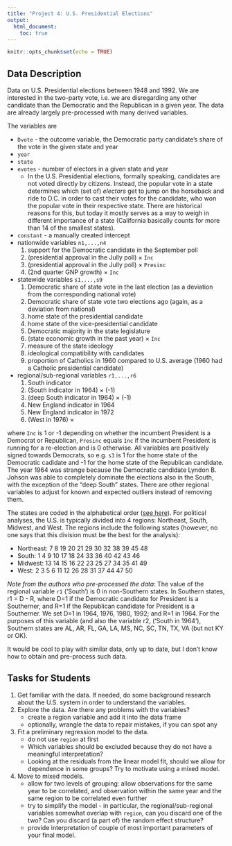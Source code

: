 ```yaml
---
title: "Project 4: U.S. Presidential Elections"
output:
  html_document:
    toc: true
---
```


```r
knitr::opts_chunk$set(echo = TRUE)
```

## Data Description

Data on U.S. Presidential elections between 1948 and 1992. We are interested in the two-party vote, i.e. we are disregarding any other candidate than the Democratic and the Republican in a given year. The data are already largely pre-processed with many derived variables.

The variables are

* `Dvote` - the outcome variable, the Democratic party candidate's share of the vote in the given state and year
* `year`
* `state`
* `evotes` - number of electors in a given state and year
    - In the U.S. Presidential elections, formally speaking, candidates are not voted directly by citizens. Instead, the popular vote in a state determines which (set of) *electors* get to jump on the horseback and ride to D.C. in order to cast their votes for the candidate, who won the popular vote in their respective state. There are historical reasons for this, but today it mostly serves as a way to weigh in different importance of a state (California basically counts for more than 14 of the smallest states).
* `constant` - a manually created intercept
* nationwide variables `n1,...,n4`
    1. support for the Democratic candidate in the September poll
    2. (presidential approval in the Jully poll) $\times$ `Inc`
    3. (presidential approval in the Jully poll) $\times$ `Presinc`
    4. (2nd quarter GNP growth) $\times$ `Inc`
* statewide variables `s1,...,s9`
    1. Democratic share of state vote in the last election (as a deviation from the corresponding national vote)
    2. Democratic share of state vote two elections ago (again, as a deviation from national)
    3. home state of the presidential candidate
    4. home state of the vice-presidential candidate
    5. Democratic majority in the state legislature
    6. (state economic growth in the past year) $\times$ `Inc`
    7. measure of the state ideology
    8. ideological compatibility with candidates
    9. proportion of Catholics in 1960 compared to U.S. average (1960 had a Catholic presidential candidate)
* regional/sub-regional variables `r1,...,r6`
    1. South indicator
    2. (South indicator in 1964) $\times$ (-1)
    3. (deep South indicator in 1964) $\times$ (-1)
    4. New England indicator in 1964
    5. New England indicator in 1972
    6. (West in 1976) $\times$

where `Inc` is 1 or -1 depending on whether the incumbent President is a Democrat or Republican, `Presinc` equals `Inc` if the incumbent President is running for a re-election and is 0 otherwise. All variables are positively signed towards Democrats, so e.g. `s3` is 1 for the home state of the Democratic cadidate and -1 for the home state of the Republican candidate. The year 1964 was strange because the Democratic candidate Lyndon B. Johson was able to completely dominate the elections also in the South, with the exception of the "deep South" states. There are other regional variables to adjust for known and expected outliers instead of removing them.

The states are coded in the alphabetical order ([see here](https://en.wikipedia.org/wiki/U.S._state)). For political analyses, the U.S. is typically divided into 4 regions: Northeast, South, Midwest, and West. The regions include the
following states (however, no one says that this division must be the best for the analysis):

* Northeast:  7  8 19 20 21 29 30 32 38 39 45 48
* South:  1  4  9 10 17 18 24 33 36 40 42 43 46
* Midwest:  13 14 15 16 22 23 25 27 34 35 41 49
* West:  2  3  5  6 11 12 26 28 31 37 44 47 50

*Note from the authors who pre-processed the data*: The value of the regional variable `r1` ('South') is 0 in non-Southern
states.  In Southern states, r1 = D - R, where D=1 if the Democratic
candidate for President is a Southerner, and R=1 if the Republican
candidate for President is a Southerner.  We set D=1 in 1964, 1976,
1980, 1992; and R=1 in 1964.  For the purposes of this variable (and
also the variable r2, ('South in 1964'), Southern states are AL, AR,
FL, GA, LA, MS, NC, SC, TN, TX, VA (but not KY or OK).

It would be cool to play with similar data, only up to date, but I don't know how to obtain and pre-process such data.

## Tasks for Students

1. Get familiar with the data. If needed, do some background research about the U.S. system in order to understand the variables.
2. Explore the data. Are there any problems with the variables?
    - create a region variable and add it into the data frame
    - optionally, wrangle the data to repair mistakes, if you can spot any
3. Fit a preliminary regression model to the data.
    - do not use `region` at first
    - Which variables should be excluded because they do not have a meaningful interpretation?
    - Looking at the residuals from the linear model fit, should we allow for dependence in some groups? Try to motivate using a mixed model.
4. Move to mixed models.
    - allow for two levels of grouping: allow observations for the same year to be correlated, and observation within the same year and the same region to be correlated even further
    - try to simplify the model - in particular, the regional/sub-regional variables somewhat overlap with `region`, can you discard one of the two? Can you discard (a part of) the random effect structure?
    - provide interpretation of couple of most important parameters of your final model.

